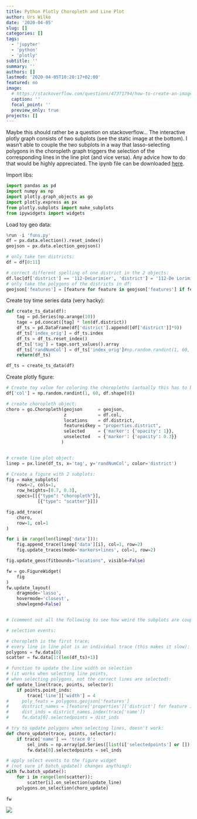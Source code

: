 ```yaml
---
title: Python Plotly Choropleth and Line Plot
author: Urs Wilke
date: '2020-04-05'
slug: []
categories: []
tags:
  - 'jupyter'
  - 'python'
  - 'plotly'
subtitle: ''
summary: ''
authors: []
lastmod: '2020-04-05T10:20:17+02:00'
featured: no
image:
  # https://stackoverflow.com/questions/47371794/how-to-create-an-image-preview-for-a-post-in-hugo-academic-from-rmd
  caption: ''
  focal_point: ''
  preview_only: true
projects: []
---
```


Maybe this should rather be a question on stackoverflow... 
The interactive plotly graph consists of two subplots (see the static image at the bottom). 
I wasn't able to couple the two subplots in a way that lasso-selecting polygons in the choropleth graph triggers the selection of the corresponding lines in the line plot (and vice versa). 
Any advice how to do that would be highly appreciated.
The ipynb file can be downloaded [here](https://github.com/urswilke/jupyter-notebooks/blob/master/plotly_choro_line.ipynb). 


Import libs:

```python
import pandas as pd
import numpy as np
import plotly.graph_objects as go
import plotly.express as px
from plotly.subplots import make_subplots
from ipywidgets import widgets

```

Load toy geo data:

```python
%run -i 'funs.py'
df = px.data.election().reset_index()
geojson = px.data.election_geojson()

# only take ten districts:
df = df[0:11]

# correct different spelling of one district in the 2 objects:
df.loc[df['district'] == '112-DeLorimier', 'district'] = '112-De Lorimier'
# only take the polygons of the districts in df:
geojson['features'] = [feature for feature in geojson['features'] if feature['properties']['district'] in df.district.array]

```

Create toy time series data (very hacky):

```python
def create_ts_data(df):
    tag = pd.Series(np.arange(10))
    tage = pd.concat([tag] * len(df.district))
    df_ts = pd.DataFrame(df['district'].append([df['district']]*9))
    df_ts['index_orig'] = df_ts.index
    df_ts = df_ts.reset_index()
    df_ts['tag'] = tage.sort_values().array
    df_ts['randNumCol'] = df_ts['index_orig']#np.random.randint(1, 60, df_ts.shape[0])
    return(df_ts)

df_ts = create_ts_data(df)
```

Create plotly figure:

```python
# Create toy value for coloring the choropleths (actually this has to be derived from the time series data):
df['col'] = np.random.randint(1, 60, df.shape[0])

# create choropleth object:
choro = go.Choropleth(geojson      = geojson, 
                      z            = df.col,
                      locations    = df.district, 
                      featureidkey = "properties.district",
                      selected     = {'marker': {'opacity': 1}},
                      unselected   = {'marker': {'opacity': 0.3}}
                     )


# create line plot object:
linep = px.line(df_ts, x='tag', y='randNumCol', color='district')

# Create a figure with 2 subplots:
fig = make_subplots(
    rows=2, cols=1,
    row_heights=[0.7, 0.3],
    specs=[[{"type": "choropleth"}], 
            [{"type": "scatter"}]])

fig.add_trace(
    choro,
    row=1, col=1
)

for i in range(len(linep['data'])):
    fig.append_trace(linep['data'][i], col=1, row=2)
    fig.update_traces(mode='markers+lines', col=1, row=2)

fig.update_geos(fitbounds="locations", visible=False)

fw = go.FigureWidget(
    fig
)
fw.update_layout(
    dragmode='lasso', 
    hovermode='closest',
    showlegend=False)


# (comment out all the following to see how weird the subplots are coupled on selection events)

# selection events:

# choropleth is the first trace; 
# every line in line plot is an individual trace (this makes it slow):
polygons = fw.data[0]
scatter = fw.data[1:(len(df_ts)+1)]

# function to update the line width on selection 
# (it works when selecting line points, 
# when selecting polygons, not the correct lines are selected):
def update_line(trace, points, selector):
    if points.point_inds:
        trace['line']['width'] = 4
#     poly_feats = polygons.geojson['features']
#     district_names = [feature['properties']['district'] for feature in poly_feats]
#     dist_inds = district_names.index(trace['name'])
#     fw.data[0].selectedpoints = dist_inds

# try to update polygons when selecting lines, doesn't work:
def choro_update(trace, points, selector):
    if trace['name'] == 'trace 0':
        sel_inds = np.array(pd.Series([list(i['selectedpoints'] or []) for i in scatter]).astype(bool).astype(int))
        fw.data[0].selectedpoints = sel_inds

# apply select events to the figure widget
# (not sure if batch_update() changes anything):
with fw.batch_update():
    for i in range(len(scatter)):
        scatter[i].on_selection(update_line)
    polygons.on_selection(choro_update)
        
fw
```

![](feature.png)
